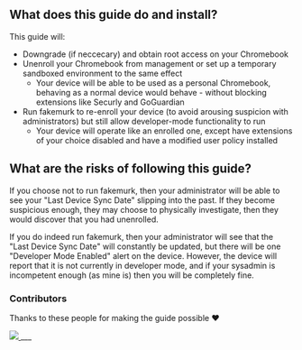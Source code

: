 ## What does this guide do and install?

This guide will:
  + Downgrade (if neccecary) and obtain root access on your Chromebook
  + Unenroll your Chromebook from management or set up a temporary sandboxed environment to the same effect
    + Your device will be able to be used as a personal Chromebook, behaving as a normal device would behave - without blocking extensions like Securly and GoGuardian
  + Run fakemurk to re-enroll your device (to avoid arousing suspicion with administrators) but still allow developer-mode functionality to run
    + Your device will operate like an enrolled one, except have extensions of your choice disabled and have a modified user policy installed

## What are the risks of following this guide?

If you choose not to run fakemurk, then your administrator will be able to see your "Last Device Sync Date" slipping into the past. If they become suspicious enough, they may choose to physically investigate, then they would discover that you had unenrolled.

If you do indeed run fakemurk, then your administrator will see that the "Last Device Sync Date" will constantly be updated, but there will be one "Developer Mode Enabled" alert on the device. However, the device will report that it is not currently in developer mode, and if your sysadmin is incompetent enough (as mine is) then you will be completely fine.

### Contributors

Thanks to these people for making the guide possible ❤️

<a href="https://github.com/chromebook-hacks/chromebook-hacks.github.io/graphs/contributors">
  <img src="https://contrib.rocks/image?repo=chromebook-hacks/chromebook-hacks.github.io" />
</a>
___